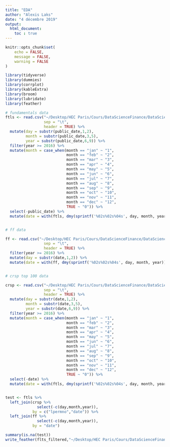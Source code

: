 ```yaml
---
title: "EDA"
author: "Alexis Laks"
date: "4 décembre 2019"
output: 
  html_document:
    toc : true
---
```

```r
knitr::opts_chunk$set(
	echo = FALSE,
	message = FALSE,
	warning = FALSE
)
```

```r
library(tidyverse)
library(dummies)
library(corrplot)
library(kableExtra)
library(broom)
library(lubridate)
library(feather)
```

```r
# fundamentals data
ftls <- read.csv("~/Desktop/HEC Paris/Cours/DataScienceFinance/DataScienceForFinance/data/Data/fundamentals.csv", 
                 sep = "\t",
                 header = TRUE) %>% 
  mutate(day = substr(public_date,1,2),
         month = substr(public_date,3,5),
         year = substr(public_date,6,9)) %>% 
  filter(year >= 2016) %>% 
  mutate(month = case_when(month == "jan" ~ "1",
                           month == "feb" ~ "2",
                           month == "mar" ~ "3",
                           month == "apr" ~ "4",
                           month == "may" ~ "5",
                           month == "jun" ~ "6",
                           month == "jul" ~ "7",
                           month == "aug" ~ "8",
                           month == "sep" ~ "9",
                           month == "oct" ~ "10",
                           month == "nov" ~ "11",
                           month == "dec" ~ "12",
                           TRUE ~ "0")) %>% 
  select(-public_date) %>% 
  mutate(date = with(ftls, dmy(sprintf('%02s%02s%04s', day, month, year))))


# ff data

ff <- read.csv("~/Desktop/HEC Paris/Cours/DataScienceFinance/DataScienceForFinance/data/Data/FF.csv", 
                 sep = "\t",
                 header = TRUE) %>% 
  filter(year >= 2016) %>%
  mutate(day = substr(date,1,2)) %>% 
  mutate(date = with(ff, dmy(sprintf('%02s%02s%04s', day, month, year)))) 


# crsp top 100 data

crsp <- read.csv("~/Desktop/HEC Paris/Cours/DataScienceFinance/DataScienceForFinance/data/Data/crsp_top1000.csv", 
                 sep = "\t",
                 header = TRUE) %>% 
  mutate(day = substr(date,1,2),
         month = substr(date,3,5),
         year = substr(date,6,9)) %>% 
  filter(year >= 2016) %>% 
  mutate(month = case_when(month == "jan" ~ "1",
                           month == "feb" ~ "2",
                           month == "mar" ~ "3",
                           month == "apr" ~ "4",
                           month == "may" ~ "5",
                           month == "jun" ~ "6",
                           month == "jul" ~ "7",
                           month == "aug" ~ "8",
                           month == "sep" ~ "9",
                           month == "oct" ~ "10",
                           month == "nov" ~ "11",
                           month == "dec" ~ "12",
                           TRUE ~ "0")) %>% 
  select(-date) %>% 
  mutate(date = with(ftls, dmy(sprintf('%02s%02s%04s', day, month, year))))


test <- ftls %>% 
  left_join(crsp %>%
              select(-c(day,month,year)),
            by = c("lpermno","date")) %>% 
  left_join(ff %>% 
              select(-c(day,month,year)),
            by = "date")

summary(is.na(test))
write_feather(flts_filtered,"~/Desktop/HEC Paris/Cours/DataScienceFinance/DataScienceForFinance/data/Data/concat_data_2016.feather")
```


